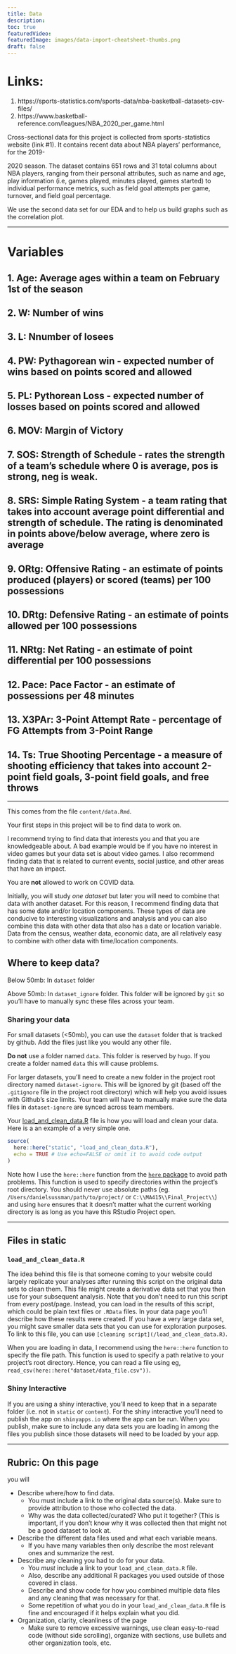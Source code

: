 ```yaml
---
title: Data
description:
toc: true
featuredVideo:
featuredImage: images/data-import-cheatsheet-thumbs.png
draft: false
---
```


# Links:

1. https://sports-statistics.com/sports-data/nba-basketball-datasets-csv-files/
2. https://www.basketball-reference.com/leagues/NBA_2020_per_game.html

Cross-sectional data for this project is collected from sports-statistics
website (link #1). It contains recent data about NBA players’ performance, for the 2019-

2020 season. The dataset contains 651 rows and 31 total columns about NBA
players, ranging from their personal attributes, such as name and age, play information (i.e, games
played, minutes played, games started) to individual performance metrics, such as field goal attempts per
game, turnover, and field goal percentage.

We use the second data set for our EDA and to help us build graphs such as the correlation plot.

---

# Variables

## 1. Age: Average ages within a team on February 1st of the season
## 2. W: Number of wins
## 3. L: Nnumber of losees
## 4. PW: Pythagorean win - expected number of wins based on points scored and allowed
## 5. PL: Pythorean Loss - expected number of losses based on points scored and allowed
## 6. MOV: Margin of Victory
## 7. SOS: Strength of Schedule - rates the strength of a team's schedule where 0 is average, pos is strong, neg is weak.
## 8. SRS: Simple Rating System - a team rating that takes into account average point differential and strength of schedule. The rating is denominated in points above/below average, where zero is average
## 9. ORtg: Offensive Rating - an estimate of points produced (players) or scored (teams) per 100 possessions
## 10. DRtg: Defensive Rating - an estimate of points allowed per 100 possessions
## 11. NRtg: Net Rating - an estimate of point differential per 100 possessions
## 12. Pace: Pace Factor - an estimate of possessions per 48 minutes
## 13. X3PAr: 3-Point Attempt Rate - percentage of FG Attempts from 3-Point Range
## 14. Ts: True Shooting Percentage - a measure of shooting efficiency that takes into account 2-point field goals, 3-point field goals, and free throws

---

This comes from the file `content/data.Rmd`.

Your first steps in this project will be to find data to work on.

I recommend trying to find data that interests you and that you are knowledgeable about. A bad example would be if you have no interest in video games but your data set is about video games. I also recommend finding data that is related to current events, social justice, and other areas that have an impact.

You are __not__ allowed to work on COVID data.

Initially, you will study _one dataset_ but later you will need to combine that data with another dataset. For this reason, I recommend finding data that has some date and/or location components. These types of data are conducive to interesting visualizations and analysis and you can also combine this data with other data that also has a date or location variable.
Data from the census, weather data, economic data, are all relatively easy to combine with other data with time/location components.


## Where to keep data?

Below 50mb: In `dataset` folder

Above 50mb: In `dataset_ignore` folder. This folder will be ignored by `git` so you'll have to manually sync these files across your team.

### Sharing your data


For small datasets (<50mb), you can use the `dataset` folder that is tracked by github. Add the files just like you would any other file.

**Do not** use a folder named `data`.
This folder is reserved by `hugo`.
If you create a folder named `data` this will cause problems.

For larger datasets, you'll need to create a new folder in the project root directory named `dataset-ignore`. This will be ignored by git (based off the `.gitignore` file in the project root directory) which will help you avoid issues with Github's size limits. Your team will have to manually make sure the data files in `dataset-ignore` are synced across team members.

Your [load_and_clean_data.R](/load_and_clean_data.R) file is how you will load and clean your data. Here is a an example of a very simple one.

```r
source(
  here::here("static", "load_and_clean_data.R"),
  echo = TRUE # Use echo=FALSE or omit it to avoid code output  
)
```

Note how I use the `here::here` function from the [`here` package](https://here.r-lib.org/articles/here.html) to avoid path problems.
This function is used to specify directories within the project's root directory.
You should never use absolute paths (eg. `/Users/danielsussman/path/to/project/` or `C:\\MA415\\Final_Project\\`) and using `here` ensures that it doesn't matter what the current working directory is as long as you have this RStudio Project open.

----



## Files in static

### `load_and_clean_data.R`

The idea behind this file is that someone coming to your website could largely replicate your analyses after running this script on the original data sets to clean them.
This file might create a derivative data set that you then use for your subsequent analysis.
Note that you don't need to run this script from every post/page.
Instead, you can load in the results of this script, which could be plain text files or `.RData` files. In your data page you'll describe how these results were created. If you have a very large data set, you might save smaller data sets that you can use for exploration purposes.
To link to this file, you can use `[cleaning script](/load_and_clean_data.R)`. 


When you are loading in data, I recommend using the `here::here` function to specify the file path. This function is used to specify a path relative to your project's root directory. Hence, you can read a file using eg, `read_csv(here::here("dataset/data_file.csv"))`.


### Shiny Interactive

If you are using a shiny interactive, you'll need to keep that in a separate folder (i.e. not in `static` or `content`). For the shiny interactive you'll need to publish the app on `shinyapps.io` where the app can be run. When you publish, make sure to include any data sets you are loading in among the files you publish since those datasets will need to be loaded by your app. 





----

## Rubric: On this page

you will

* Describe where/how to find data.
  * You must include a link to the original data source(s). Make sure to provide attribution to those who collected the data.
  * Why was the data collected/curated? Who put it together? (This is important, if you don't know why it was collected then that might not be a good dataset to look at.
* Describe the different data files used and what each variable means. 
  * If you have many variables then only describe the most relevant ones and summarize the rest.
* Describe any cleaning you had to do for your data.
  * You *must* include a link to your `load_and_clean_data.R` file.
  * Also, describe any additional R packages you used outside of those covered in class.
  * Describe and show code for how you combined multiple data files and any cleaning that was necessary for that.
  * Some repetition of what you do in your `load_and_clean_data.R` file is fine and encouraged if it helps explain what you did.
* Organization, clarity, cleanliness of the page
  * Make sure to remove excessive warnings, use clean easy-to-read code (without side scrolling), organize with sections, use bullets and other organization tools, etc.